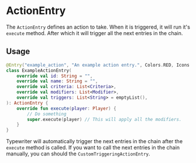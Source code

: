 # ActionEntry

The `ActionEntry` defines an action to take. When it is triggered, it will run it's `execute` method.
After which it will trigger all the next entries in the chain.

## Usage

```kotlin
@Entry("example_action", "An example action entry.", Colors.RED, Icons.PERSON_RUNNING)
class ExampleActionEntry(
    override val id: String = "",
    override val name: String = "",
    override val criteria: List<Criteria>,
    override val modifiers: List<Modifier>,
    override val triggers: List<String> = emptyList(),
): ActionEntry {
    override fun execute(player: Player) {
        // Do something
        super.execute(player) // This will apply all the modifiers.
    }
}
```

Typewriter will automatically trigger the next entries in the chain after the `execute` method is called.
If you want to call the next entries in the chain manually, you can should the `CustomTriggeringActionEntry`.

